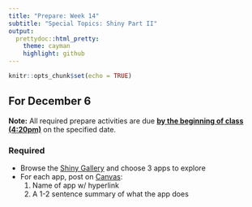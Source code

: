 ```yaml
---
title: "Prepare: Week 14"
subtitle: "Special Topics: Shiny Part II"
output: 
  prettydoc::html_pretty:
    theme: cayman
    highlight: github
---
```


```r
knitr::opts_chunk$set(echo = TRUE)
```


## For December 6

**Note:** All required prepare activities are due **<u>by the beginning of class (4:20pm)</u>** on the specified date.

### Required

- Browse the [Shiny Gallery](https://shiny.rstudio.com/gallery/) and choose 3 apps to explore
- For each app, post on [Canvas](https://canvas.apu.edu/courses/42480/discussion_topics/499514):
    1. Name of app w/ hyperlink
    2. A 1-2 sentence summary of what the app does






